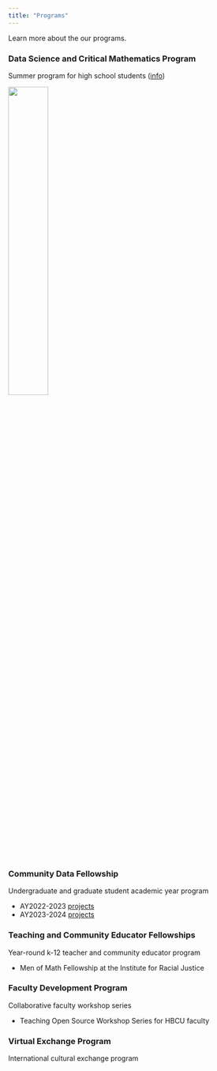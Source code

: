 ```yaml
---
title: "Programs"
---
```


Learn more about the our programs.

### Data Science and Critical Mathematics Program
| Summer program for high school students ([info](img/dscm22_flyer.jpg){target="_blank"})

![](img/dscm22_group.png){fig-align="left" width="40%"}

### Community Data Fellowship
| Undergraduate and graduate student academic year program

- AY2022-2023 [projects](){target="_blank"}
- AY2023-2024 [projects](){target="_blank"}

### Teaching and Community Educator Fellowships
| Year-round k-12 teacher and community educator program

- Men of Math Fellowship at the Institute for Racial Justice

### Faculty Development Program
| Collaborative faculty workshop series

- Teaching Open Source Workshop Series for HBCU faculty

### Virtual Exchange Program
| International cultural exchange program